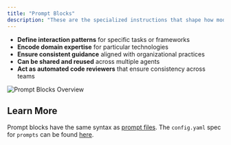 ```yaml
---
title: "Prompt Blocks"
description: "These are the specialized instructions that shape how models respond:"
---
```


- **Define interaction patterns** for specific tasks or frameworks
- **Encode domain expertise** for particular technologies
- **Ensure consistent guidance** aligned with organizational practices
- **Can be shared and reused** across multiple agents
- **Act as automated code reviewers** that ensure consistency across teams

![Prompt Blocks Overview](/images/customization/images/prompts-blocks-overview-17194d870840576f9a0dde548f2c70ec.png)

## Learn More

Prompt blocks have the same syntax as [prompt files](/customization/prompts). The `config.yaml` spec for `prompts` can be found [here](/reference#prompts).
